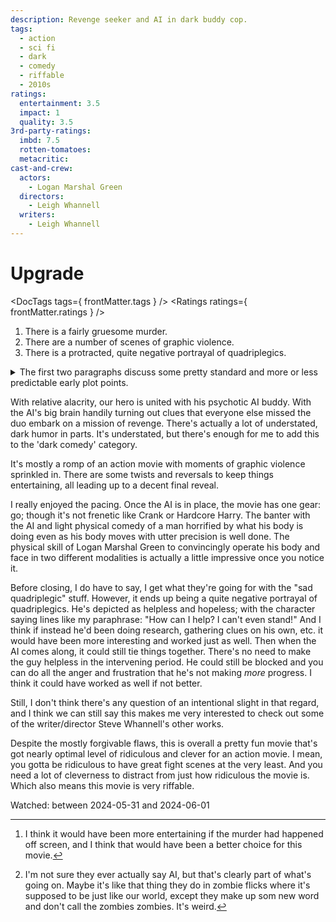 ```yaml
---
description: Revenge seeker and AI in dark buddy cop.
tags:
  - action
  - sci fi
  - dark
  - comedy
  - riffable
  - 2010s
ratings:
  entertainment: 3.5
  impact: 1
  quality: 3.5
3rd-party-ratings:
  imbd: 7.5
  rotten-tomatoes: 
  metacritic:
cast-and-crew:
  actors:
    - Logan Marshal Green
  directors:
    - Leigh Whannell
  writers:
    - Leigh Whannell
---
```


# Upgrade

<DocTags tags={ frontMatter.tags } />
<Ratings ratings={ frontMatter.ratings } />

<trigger-warning>
  <ol>
    <li>There is a fairly gruesome murder.</li>
    <li>There are a number of scenes of graphic violence.</li>
    <li>There is a protracted, quite negative portrayal of quadriplegics.</li>
  </ol>
</trigger-warning>

<details className="minor-spoiler">
  <summary>The first two paragraphs discuss some pretty standard and more or less predictable early plot points.</summary>

Of course it's a little dark and it starts off with a senseless killing. We have to establish motivation, right?[^1] Wife is killed in what's clearly a hit and our white male lead's neck is broken specifically to paralyze because... sadism? Or is there something more going on?

Our hero spends a little time mired down by his situation. Just then, a man with a solution appears: an AI[^2] powered chip that not only gives him the ability to move his limbs again, but also to get his revenge.

</details>

[^1]: <span class="minor-spoiler">I think it would have been more entertaining if the murder had happened off screen, and I think that would have been a better choice for this movie.</span>
[^2]: I'm not sure they ever actually say AI, but that's clearly part of what's going on. Maybe it's like that thing they do in zombie flicks where it's supposed to be just like our world, except they make up som new word and don't call the zombies zombies. It's weird.

With relative alacrity, our hero is united with his psychotic AI buddy. With the AI's big brain handily turning out clues that everyone else missed the duo embark on a mission of revenge. There's actually a lot of understated, dark humor in parts. It's understated, but there's enough for me to add this to the 'dark comedy' category.

It's mostly a romp of an action movie with moments of graphic violence sprinkled in. There are some twists and reversals to keep things entertaining, all leading up to a decent final reveal.

I really enjoyed the pacing. Once the AI is in place, the movie has one gear: go; though it's not frenetic like Crank or Hardcore Harry. The banter with the AI and light physical comedy of a man horrified by what his body is doing even as his body moves with utter precision is well done. The physical skill of Logan Marshal Green to convincingly operate his body and face in two different modalities is actually a little impressive once you notice it.

Before closing, I do have to say, I get what they're going for with the "sad quadriplegic" stuff. However, it ends up being a quite negative portrayal of quadriplegics. He's depicted as helpless and hopeless; with the character saying lines like my paraphrase: "How can I help? I can't even stand!" And I think if instead he'd been doing research, gathering clues on his own, etc. it would have been more interesting and worked just as well. Then when the AI comes along, it could still tie things together. There's no need to make the guy helpless in the intervening period. He could still be blocked and you can do all the anger and frustration that he's not making _more_ progress. I think it could have worked as well if not better.

Still, I don't think there's any question of an intentional slight in that regard, and I think we can still say this makes me very interested to check out some of the writer/director Steve Whannell's other works.

Despite the mostly forgivable flaws, this is overall a pretty fun movie that's got nearly optimal level of ridiculous and clever for an action movie. I mean, you gotta be ridiculous to have great fight scenes at the very least. And you need a lot of cleverness to distract from just how ridiculous the movie is. Which also means this movie is very riffable.

Watched: between 2024-05-31 and 2024-06-01